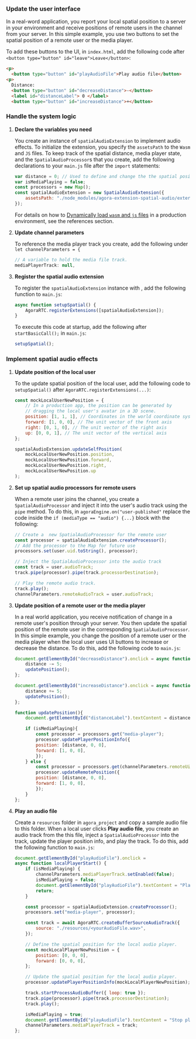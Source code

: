 <PlatformWrapper platform="web">

### Update the user interface

In a real-word application, you report your local spatial position to a server in your environment and receive positions of remote users in the channel from your server. In this simple example, you use two buttons to set the spatial position of a remote user or the media player.

To add these buttons to the UI, in `index.html`, add the following code after `<button type="button" id="leave">Leave</button>`:

```html
<p>
  <button type="button" id="playAudioFile">Play audio file</button>
<p> 
  Distance:
  <button type="button" id="decreaseDistance">-</button>
  <label id="distanceLabel"> 0 </label>
  <button type="button" id="increaseDistance">+</button>
```

### Handle the system logic

1. **Declare the variables you need**

    You create an instance of `spatialAudioExtension` to implement audio effects. To initialize the extension, you specify the `assetsPath` to the  `Wasm` and `JS` files. To keep track of the spatial distance, media player state, and the `SpatialAudioProcessor`s that you create, add the following declarations to your `main.js` file after the `import` statements:

    ```javascript
    var distance = 0; // Used to define and change the the spatial position
    var isMediaPlaying = false; 
    const processors = new Map();
    const spatialAudioExtension = new SpatialAudioExtension({
        assetsPath: "./node_modules/agora-extension-spatial-audio/external/",
    });
    ```

    For details on how to [Dynamically load `wasm` and `js` files](#dynamically-load-wasm-and-js-file-dependencies) in a production environment, see the references section.

1. **Update channel parameters**

    To reference the media player track you create, add the following under `let channelParameters = {`

    ```javascript
    // A variable to hold the media file track.
    mediaPlayerTrack: null,
    ```

1. **Register the spatial audio extension**

    To register the `spatialAudioExtension` instance with <Vg k="ENGINE" />, add the following function to `main.js`:

    ```javascript
    async function setupSpatial() {
        AgoraRTC.registerExtensions([spatialAudioExtension]);
    }
    ```

    To execute this code at startup, add the following after `startBasicCall();` in `main.js`:

    ```javascript
    setupSpatial();
    ```

### Implement spatial audio effects

1. **Update position of the local user**

    To the update spatial position of the local user, add the following code to `setupSpatial()` after `AgoraRTC.registerExtensions(...)`:

    ```javascript
    const mockLocalUserNewPosition = {
        // In a production app, the position can be generated by 
        // dragging the local user's avatar in a 3D scene.
        position: [1, 1, 1], // Coordinates in the world coordinate system
        forward: [1, 0, 0], // The unit vector of the front axis
        right: [0, 1, 0], // The unit vector of the right axis
        up: [0, 0, 1], // The unit vector of the vertical axis
    };

    spatialAudioExtension.updateSelfPosition(
        mockLocalUserNewPosition.position,
        mockLocalUserNewPosition.forward,
        mockLocalUserNewPosition.right,
        mockLocalUserNewPosition.up
    );
    ```

1. **Set up spatial audio processors for remote users**

    When a remote user joins the channel, you create a `SpatialAudioProcessor` and inject it into the user's audio track using the `pipe` method. To do this, in `agoraEngine.on("user-published"` replace the code inside the `if (mediaType == "audio") {...}` block with the following:

    ```javascript
    // Create a  new SpatialAudioProcessor for the remote user
    const processor = spatialAudioExtension.createProcessor();
    // Add the processor to the Map for future use
    processors.set(user.uid.toString(), processor);

    // Inject the SpatialAudioProcessor into the audio track
    const track = user.audioTrack;
    track.pipe(processor).pipe(track.processorDestination);
    
    // Play the remote audio track.
    track.play();
    channelParameters.remoteAudioTrack = user.audioTrack;
    ```

1. **Update position of a remote user or the media player**

    In a real world application, you receive notification of change in a remote user's position through your server. You then update the spatial position of the remote user in the corresponding `SpatialAudioProcessor`. In this simple example, you change the position of a remote user or the media player when the local user uses UI buttons to increase or decrease the distance. To do this, add the following code to `main.js`:

    ```javascript
    document.getElementById("decreaseDistance").onclick = async function () {
        distance -= 5;
        updatePosition();
    };

    document.getElementById("increaseDistance").onclick = async function () { 
        distance += 5;
        updatePosition();
    };

    function updatePosition(){
        document.getElementById("distanceLabel").textContent = distance;

        if (isMediaPlaying){
            const processor = processors.get("media-player");
            processor.updatePlayerPositionInfo({
            position: [distance, 0, 0],
            forward: [1, 0, 0],
            });
        } else {
            const processor = processors.get(channelParameters.remoteUid);
            processor.updateRemotePosition({
            position: [distance, 0, 0],
            forward: [1, 0, 0],
            });
        }
    };
    ```

1. **Play an audio file**

    Create a `resources` folder in `agora_project` and copy a sample audio file to this folder. When a local user clicks **Play audio file**, you create an audio track from the this file, inject a `SpatialAudioProcessor` into the track, update the player position info, and play the track. To do this, add the following function to `main.js`:

    ```javascript
    document.getElementById("playAudioFile").onclick =
    async function localPlayerStart() {
        if (isMediaPlaying) {
            channelParameters.mediaPlayerTrack.setEnabled(false);
            isMediaPlaying = false;
            document.getElementById("playAudioFile").textContent = "Play audio file";
            return;
        }

        const processor = spatialAudioExtension.createProcessor();
        processors.set("media-player", processor);

        const track = await AgoraRTC.createBufferSourceAudioTrack({
            source: "./resources/<yourAudioFile.wav>",
        });

        // Define the spatial position for the local audio player.
        const mockLocalPlayerNewPosition = {
            position: [0, 0, 0],
            forward: [0, 0, 0],
        };

        // Update the spatial position for the local audio player.
        processor.updatePlayerPositionInfo(mockLocalPlayerNewPosition);

        track.startProcessAudioBuffer({ loop: true });
        track.pipe(processor).pipe(track.processorDestination);
        track.play();

        isMediaPlaying = true;
        document.getElementById("playAudioFile").textContent = "Stop playing audio";
        channelParameters.mediaPlayerTrack = track;
    };  
    ```



</PlatformWrapper>
